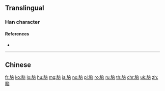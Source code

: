 {{character info/new}}
{{also|胸|腦|脳}}
==Translingual==
{{Han simplified forms|腦|脳|脑}}

===Han character===
{{Han char|rn=130|rad=肉|as=06|sn=10|four=|canj=BYUK|ids=⿰⺼㐫}}

====References====
* {{Han ref|kx=0982.171|hdz=32071.010|uh=8111|ud=33041}}

----

==Chinese==
{{zh-see|腦}}

[[fr:脑]]
[[ko:脑]]
[[lo:脑]]
[[hu:脑]]
[[mg:脑]]
[[ja:脑]]
[[no:脑]]
[[pl:脑]]
[[ro:脑]]
[[ru:脑]]
[[th:脑]]
[[chr:脑]]
[[uk:脑]]
[[zh:脑]]